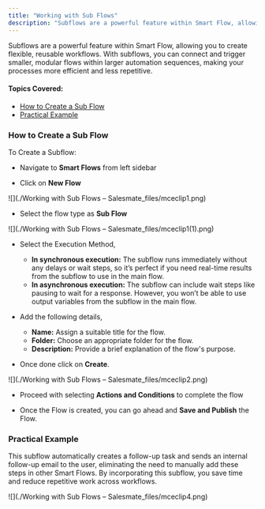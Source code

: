 ```yaml
---
title: "Working with Sub Flows"
description: "Subflows are a powerful feature within Smart Flow, allowing you to create flexible, reusable workflows. With subflows, you can connect and trigger sma..."
---
```


Subflows are a powerful feature within Smart Flow, allowing you to create flexible, reusable workflows. With subflows, you can connect and trigger smaller, modular flows within larger automation sequences, making your processes more efficient and less repetitive.
#### **Topics Covered:**
*   [How to Create a Sub Flow](https://support.salesmate.io/hc/en-us/articles/37578464954137-Working-with-Sub-Flows#h_01JBYG3GAYT7TG3QGQ6KR1XEN4)
*   [Practical Example](https://support.salesmate.io/hc/en-us/articles/37578464954137-Working-with-Sub-Flows#h_01JBYG6GSTXMS5G8NQF45A3F1F)


### How to Create a Sub Flow

To Create a Subflow:


*   Navigate to **Smart Flows** from left sidebar

*   Click on **New Flow**

![](./Working with Sub Flows – Salesmate_files/mceclip1.png)


*   Select the flow type as **Sub Flow**

![](./Working with Sub Flows – Salesmate_files/mceclip1(1).png)


*   Select the Execution Method,
    * **In synchronous execution:** The subflow runs immediately without any delays or wait steps, so it’s perfect if you need real-time results from the subflow to use in the main flow.
    * **In asynchronous execution:** The subflow can include wait steps like pausing to wait for a response. However, you won’t be able to use output variables from the subflow in the main flow.

*   Add the following details,
    * **Name:** Assign a suitable title for the flow.
    * **Folder:** Choose an appropriate folder for the flow.
    * **Description:** Provide a brief explanation of the flow's purpose.

*   Once done click on **Create**.

![](./Working with Sub Flows – Salesmate_files/mceclip2.png)


*   Proceed with selecting **Actions and Conditions** to complete the flow


*   Once the Flow is created, you can go ahead and **Save and Publish** the Flow.



### Practical Example

This subflow automatically creates a follow-up task and sends an internal follow-up email to the user, eliminating the need to manually add these steps in other Smart Flows. By incorporating this subflow, you save time and reduce repetitive work across workflows.

![](./Working with Sub Flows – Salesmate_files/mceclip4.png)
